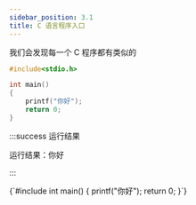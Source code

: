```yaml
---
sidebar_position: 3.1
title: C 语言程序入口
---
```


我们会发现每一个 C 程序都有类似的

```c
#include<stdio.h>

int main()
{
    printf("你好");
    return 0;
}
```

:::success 运行结果

运行结果：你好

:::

<Editor>
    {`#include<stdio.h>
int main()
{
    printf("你好");
    return 0;
}`}
</Editor>